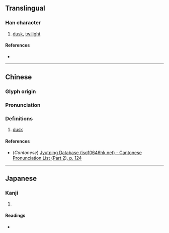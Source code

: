 {{character info/new}}
==Translingual==

===Han character===
{{Han char|rn=72|rad=日|as=19|sn=23|canj=VFA|four=22603|ids=⿱䜌日}}

# [[dusk]], [[twilight]]

====References====
* {{Han ref|kx=0501.430|dkj=14265|hdz=21542.170|uh=66EB|ud=26347|bh=F7DF|bd=63455}}

----

==Chinese==
{{zh-forms}}

===Glyph origin===
{{Han etym}}

===Pronunciation===
{{zh-pron
|m=luán
|c=lyun4
|mc=y
|oc=y
|ma=
|cat=n
}}

===Definitions===
{{zh-hanzi}}

# [[dusk]]

====References====
* (''Cantonese'') [http://www.iso10646hk.net/jp/document/download.jsp Jyutping Database (iso10646hk.net) - Cantonese Pronunciation List (Part 2), p. 124]

----

==Japanese==

===Kanji===
{{ja-kanji|grade=|rs=日19}}

# {{defn|lang=ja|sort=日19}}

====Readings====
* {{ja-readings|on=[[らん]] (ran), [[ばん]] (ban), [[まん]] (man), [[れん]] (ren)|kun=[[たそがれ]] (tasogare)}}